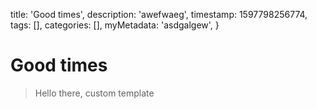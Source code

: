   title: 'Good times',
  description: 'awefwaeg',
  timestamp: 1597798256774,
  tags: [],
  categories: [],
  myMetadata: 'asdgalgew',
}

# Good times

> Hello there, custom template
